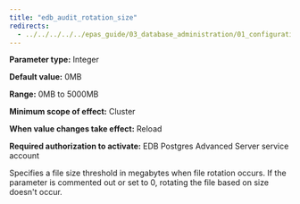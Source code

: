 ```yaml
---
title: "edb_audit_rotation_size"
redirects:
  - ../../../../../epas_guide/03_database_administration/01_configuration_parameters/03_configuration_parameters_by_functionality/07_auditing_settings/05_edb_audit_rotation_size #generated for docs/epas/reorg-role-use-case-mode
---
```


<div id="edb_audit_rotation_size" class="registered_link"></div>

**Parameter type:** Integer

**Default value:** 0MB

**Range:** 0MB to 5000MB

**Minimum scope of effect:** Cluster

**When value changes take effect:** Reload

**Required authorization to activate:** EDB Postgres Advanced Server service account

Specifies a file size threshold in megabytes when file rotation occurs. If the parameter is commented out or set to 0, rotating the file based on size doesn't occur.
